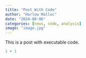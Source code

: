 ```yaml
---
title: "Post With Code"
author: "Harlow Malloc"
date: "2024-08-06"
categories: [news, code, analysis]
image: "image.jpg"
---
```


This is a post with executable code.

```r
1 + 1
```

